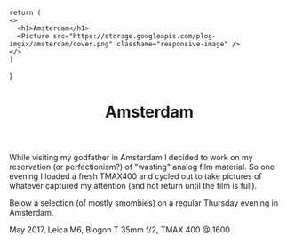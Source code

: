 

    return (
    <>
      <h1>Amsterdam</h1>
      <Picture src="https://storage.googleapis.com/plog-imgix/amsterdam/cover.png" className="responsive-image" />
    </>
    )
}

<Header>
  <Picture src="https://storage.googleapis.com/plog-imgix/amsterdam/cover.png" />
  <h1>Amsterdam</h1>
</Header>

While visiting my godfather in Amsterdam I decided to work on my reservation (or 
perfectionism?) of "wasting" analog film material. So one evening I loaded a 
fresh TMAX400 and cycled out to take pictures of whatever captured my attention 
(and not return until the film is full).

Below a selection (of mostly smombies) on a regular Thursday evening in 
Amsterdam.

<div className="wp">
<Picture src="https://storage.googleapis.com/plog-imgix/amsterdam/1.png"/>

<Picture src="https://storage.googleapis.com/plog-imgix/amsterdam/2.png"/>

<Picture src="https://storage.googleapis.com/plog-imgix/amsterdam/3.png"/>

<Picture src="https://storage.googleapis.com/plog-imgix/amsterdam/4.png"/>

<Picture src="https://storage.googleapis.com/plog-imgix/amsterdam/5.png"/>

<Picture src="https://storage.googleapis.com/plog-imgix/amsterdam/6.png"/>

<Picture src="https://storage.googleapis.com/plog-imgix/amsterdam/7.png"/>
</div>

<Footer>
May 2017, Leica M6, Biogon T 35mm f/2, TMAX 400 @ 1600
</Footer>
